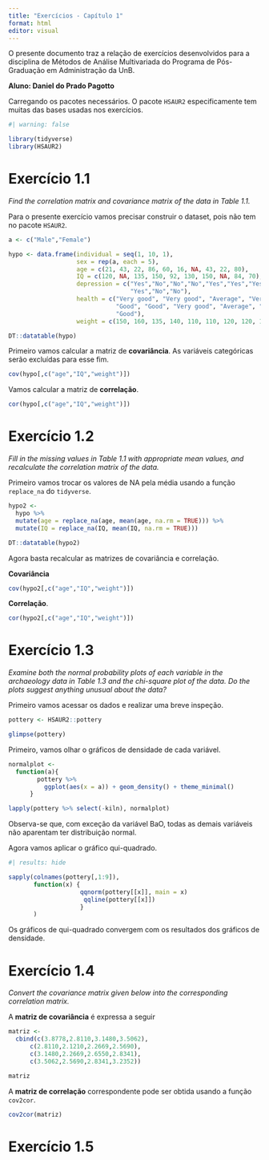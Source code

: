 ```yaml
---
title: "Exercícios - Capítulo 1"
format: html
editor: visual
---
```


O presente documento traz a relação de exercícios desenvolvidos para a disciplina de Métodos de Análise Multivariada do Programa de Pós-Graduação em Administração da UnB.

**Aluno: Daniel do Prado Pagotto**

Carregando os pacotes necessários. O pacote `HSAUR2` especificamente tem muitas das bases usadas nos exercícios.

```r
#| warning: false

library(tidyverse)
library(HSAUR2)

```

# Exercício 1.1

*Find the correlation matrix and covariance matrix of the data in Table 1.1.*

Para o presente exercício vamos precisar construir o dataset, pois não tem no pacote `HSAUR2`.

```r

a <- c("Male","Female")

hypo <- data.frame(individual = seq(1, 10, 1),
                   sex = rep(a, each = 5),
                   age = c(21, 43, 22, 86, 60, 16, NA, 43, 22, 80),
                   IQ = c(120, NA, 135, 150, 92, 130, 150, NA, 84, 70),
                   depression = c("Yes","No","No","No","Yes","Yes","Yes",
                                  "Yes","No","No"),
                   health = c("Very good", "Very good", "Average", "Very poor",
                              "Good", "Good", "Very good", "Average", "Average",
                              "Good"),
                   weight = c(150, 160, 135, 140, 110, 110, 120, 120, 105, 100))

DT::datatable(hypo)

```

Primeiro vamos calcular a matriz de **covariância**. As variáveis categóricas serão excluídas para esse fim.

```r

cov(hypo[,c("age","IQ","weight")])

```

Vamos calcular a matriz de **correlação**.

```r

cor(hypo[,c("age","IQ","weight")])

```

# Exercício 1.2

*Fill in the missing values in Table 1.1 with appropriate mean values, and recalculate the correlation matrix of the data.*

Primeiro vamos trocar os valores de NA pela média usando a função `replace_na` do `tidyverse`.

```r

hypo2 <- 
  hypo %>% 
  mutate(age = replace_na(age, mean(age, na.rm = TRUE))) %>% 
  mutate(IQ = replace_na(IQ, mean(IQ, na.rm = TRUE)))

DT::datatable(hypo2)

```

Agora basta recalcular as matrizes de covariância e correlação.

**Covariância**

```r

cov(hypo2[,c("age","IQ","weight")])

```

**Correlação**.

```r

cor(hypo2[,c("age","IQ","weight")])


```

# Exercício 1.3

*Examine both the normal probability plots of each variable in the
archaeology data in Table 1.3 and the chi-square plot of the data. Do the
plots suggest anything unusual about the data?*

Primeiro vamos acessar os dados e realizar uma breve inspeção.

```r

pottery <- HSAUR2::pottery

glimpse(pottery)

```

Primeiro, vamos olhar o gráficos de densidade de cada variável. 

```r

normalplot <- 
  function(a){
        pottery %>% 
          ggplot(aes(x = a)) + geom_density() + theme_minimal()
      }

lapply(pottery %>% select(-kiln), normalplot)


```

Observa-se que, com exceção da variável BaO, todas as demais variáveis não aparentam ter distribuição normal. 

Agora vamos aplicar o gráfico qui-quadrado. 


```r
#| results: hide

sapply(colnames(pottery[,1:9]), 
       function(x) {
                    qqnorm(pottery[[x]], main = x)
                     qqline(pottery[[x]])
                    }
       )


```


Os gráficos de qui-quadrado convergem com os resultados dos gráficos de densidade. 

# Exercício 1.4

*Convert the covariance matrix given below into the corresponding
correlation matrix.*

A **matriz de covariância** é expressa a seguir

```r

matriz <- 
  cbind(c(3.8778,2.8110,3.1480,3.5062),
      c(2.8110,2.1210,2.2669,2.5690),
      c(3.1480,2.2669,2.6550,2.8341),
      c(3.5062,2.5690,2.8341,3.2352))

matriz


```

A **matriz de correlação** correspondente pode ser obtida usando a função `cov2cor`.

```r

cov2cor(matriz)

```

# Exercício 1.5

